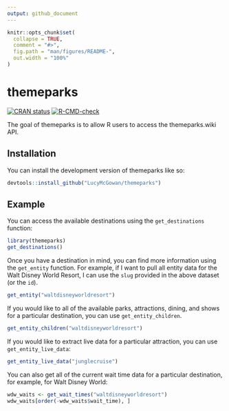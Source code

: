 ```yaml
---
output: github_document
---
```


<!-- README.md is generated from README.Rmd. Please edit that file -->

```r
knitr::opts_chunk$set(
  collapse = TRUE,
  comment = "#>",
  fig.path = "man/figures/README-",
  out.width = "100%"
)
```

# themeparks

<!-- badges: start -->
[![CRAN status](https://www.r-pkg.org/badges/version/themeparks)](https://CRAN.R-project.org/package=themeparks)
[![R-CMD-check](https://github.com/LucyMcGowan/themeparks/actions/workflows/R-CMD-check.yaml/badge.svg)](https://github.com/LucyMcGowan/themeparks/actions/workflows/R-CMD-check.yaml)
<!-- badges: end -->

The goal of themeparks is to allow R users to access the themeparks.wiki API.

## Installation

You can install the development version of themeparks like so:

``` r
devtools::install_github("LucyMcGowan/themeparks")
```

## Example

You can access the available destinations using the `get_destinations` function:

```r
library(themeparks)
get_destinations()
```

Once you have a destination in mind, you can find more information using the `get_entity` function. For example, if I want to pull all entity data for the Walt Disney World Resort, I can use the `slug` provided in the above dataset (or the `id`).

```r
get_entity("waltdisneyworldresort")
```
If you would like to all of the available parks, attractions, dining, and shows for a particular destination, you can use `get_entity_children`.

```r
get_entity_children("waltdisneyworldresort")
```

If you would like to extract live data for a particular attraction, you can use `get_entity_live_data`:

```r
get_entity_live_data("junglecruise")
```

You can also get all of the current wait time data for a particular destination, for example, for Walt Disney World:

```r
wdw_waits <- get_wait_times("waltdisneyworldresort")
wdw_waits[order(-wdw_waits$wait_time), ]
```

